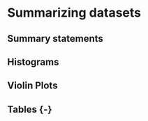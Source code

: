 # Summarizing datasets

## Summary statements {-}


## Histograms {-}


## Violin Plots {-}


## Tables {-} {#tables}











